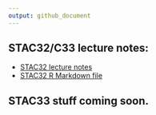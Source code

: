 ```yaml
---
output: github_document
---
```


## STAC32/C33 lecture notes:

- [STAC32 lecture notes](https://github.com/nxskok/notes/blob/master/slides_c32.pdf)
- [STAC32 R Markdown file](https://raw.githubusercontent.com/nxskok/notes/master/slides_c32.Rmd)

## STAC33 stuff coming soon.